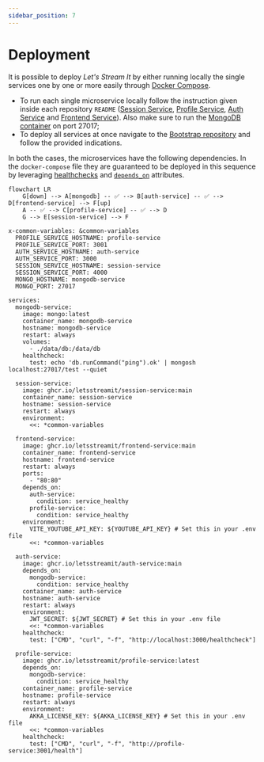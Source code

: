 ```yaml
---
sidebar_position: 7
---
```


# Deployment

It is possible to deploy *Let's Stream It* by either running locally the single services one by one or more easily through [Docker Compose](https://docs.docker.com/compose/).

- To run each single microservice locally follow the instruction given inside each repository `README` ([Session Service](https://github.com/LetsStreamIt/session-service), [Profile Service](https://github.com/LetsStreamIt/profile-service), [Auth Service](https://github.com/LetsStreamIt/auth-service) and [Frontend Service](https://github.com/LetsStreamIt/frontend-service)). Also make sure to run the [MongoDB container](https://hub.docker.com/_/mongo) on port 27017;
- To deploy all services at once navigate to the [Bootstrap repository](https://github.com/LetsStreamIt/bootstrap) and follow the provided indications.

In both the cases, the microservices have the following dependencies. In the `docker-compose` file they are guaranteed to be deployed in this sequence by leveraging [healthchecks](https://docs.docker.com/reference/compose-file/services/#healthcheck) and [`depends_on`](https://docs.docker.com/reference/compose-file/services/#depends_on) attributes.

```mermaid
flowchart LR
    G[down] --> A[mongodb] -- ✅ --> B[auth-service] -- ✅ --> D[frontend-service] --> F[up]
    A -- ✅ --> C[profile-service] -- ✅ --> D
    G --> E[session-service] --> F
```

<Summary title="Docker Compose file">

```gherkin
x-common-variables: &common-variables
  PROFILE_SERVICE_HOSTNAME: profile-service
  PROFILE_SERVICE_PORT: 3001
  AUTH_SERVICE_HOSTNAME: auth-service
  AUTH_SERVICE_PORT: 3000
  SESSION_SERVICE_HOSTNAME: session-service
  SESSION_SERVICE_PORT: 4000
  MONGO_HOSTNAME: mongodb-service
  MONGO_PORT: 27017

services:
  mongodb-service:
    image: mongo:latest
    container_name: mongodb-service
    hostname: mongodb-service
    restart: always
    volumes:
      - ./data/db:/data/db
    healthcheck:
      test: echo 'db.runCommand("ping").ok' | mongosh localhost:27017/test --quiet

  session-service:
    image: ghcr.io/letsstreamit/session-service:main
    container_name: session-service
    hostname: session-service
    restart: always
    environment:
      <<: *common-variables

  frontend-service:
    image: ghcr.io/letsstreamit/frontend-service:main
    container_name: frontend-service
    hostname: frontend-service
    restart: always
    ports:
      - "80:80"
    depends_on:
      auth-service:
        condition: service_healthy
      profile-service:
        condition: service_healthy
    environment:
      VITE_YOUTUBE_API_KEY: ${YOUTUBE_API_KEY} # Set this in your .env file
      <<: *common-variables

  auth-service:
    image: ghcr.io/letsstreamit/auth-service:main
    depends_on:
      mongodb-service:
        condition: service_healthy
    container_name: auth-service
    hostname: auth-service
    restart: always
    environment:
      JWT_SECRET: ${JWT_SECRET} # Set this in your .env file
      <<: *common-variables
    healthcheck:
      test: ["CMD", "curl", "-f", "http://localhost:3000/healthcheck"]

  profile-service:
    image: ghcr.io/letsstreamit/profile-service:latest
    depends_on:
      mongodb-service:
        condition: service_healthy
    container_name: profile-service
    hostname: profile-service
    restart: always
    environment:
      AKKA_LICENSE_KEY: ${AKKA_LICENSE_KEY} # Set this in your .env file
      <<: *common-variables
    healthcheck:
      test: ["CMD", "curl", "-f", "http://profile-service:3001/health"]
```

</Summary>